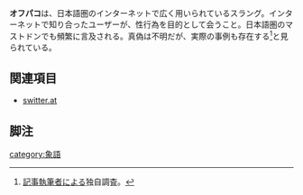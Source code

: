 {{出典の明記|date=2018年7月}}
{{Infobox word
|Name   = オフパコ
|Hinshi = 名詞
<!-- |Hatsu  = 20YY年MM月DD日 -->
}}'''オフパコ'''は、日本語圏のインターネットで広く用いられているスラング。インターネットで知り合ったユーザーが、性行為を目的として会うこと。日本語圏のマストドンでも頻繁に言及される。真偽は不明だが、実際の事例も存在する<ref>[[User:Hakabahitoyo|記事執筆者]]による独自調査。</ref>と見られている。

==関連項目==
* [[switter.at]]

==脚注==
<references />

{{DEFAULTSORT:おふはこ}}
[[category:象語]]